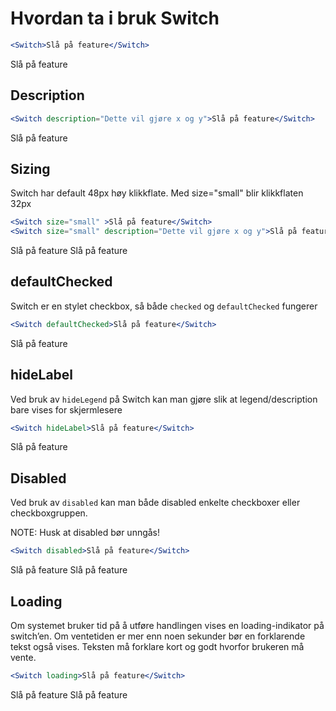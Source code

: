 
<Meta title="ds-react/form/switch/intro" />

# Hvordan ta i bruk Switch

```jsx
<Switch>Slå på feature</Switch>
```

<Canvas>
  <Switch>Slå på feature</Switch>
</Canvas>

## Description

```jsx
<Switch description="Dette vil gjøre x og y">Slå på feature</Switch>
```

<Canvas>
  <Switch description="Dette vil gjøre x og y">Slå på feature</Switch>
</Canvas>

## Sizing

Switch har default 48px høy klikkflate. Med size="small" blir klikkflaten 32px

```jsx
<Switch size="small" >Slå på feature</Switch>
<Switch size="small" description="Dette vil gjøre x og y">Slå på feature</Switch>
```

<Canvas>
  <div>
    <Switch size="small">Slå på feature</Switch>
    <Switch size="small" description="Dette vil gjøre x og y">
      Slå på feature
    </Switch>
  </div>
</Canvas>

## defaultChecked

Switch er en stylet checkbox, så både `checked` og `defaultChecked` fungerer

```jsx
<Switch defaultChecked>Slå på feature</Switch>
```

<Canvas>
  <Switch defaultChecked>Slå på feature</Switch>
</Canvas>

## hideLabel

Ved bruk av `hideLegend` på Switch kan man gjøre slik at legend/description bare vises for skjermlesere

```jsx
<Switch hideLabel>Slå på feature</Switch>
```

<Canvas>
  <Switch hideLabel>Slå på feature</Switch>
</Canvas>

## Disabled

Ved bruk av `disabled` kan man både disabled enkelte checkboxer eller checkboxgruppen.

NOTE: Husk at disabled bør unngås!

```jsx
<Switch disabled>Slå på feature</Switch>
```

<Canvas>
  <div>
    <Switch disabled>Slå på feature</Switch>
    <Switch disabled defaultChecked>
      Slå på feature
    </Switch>
  </div>
</Canvas>

## Loading

Om systemet bruker tid på å utføre handlingen vises en loading-indikator på switch’en.
Om ventetiden er mer enn noen sekunder bør en forklarende tekst også vises.
Teksten må forklare kort og godt hvorfor brukeren må vente.

```jsx
<Switch loading>Slå på feature</Switch>
```

<Canvas>
  <div>
    <Switch loading>Slå på feature</Switch>
    <Switch loading defaultChecked>
      Slå på feature
    </Switch>
  </div>
</Canvas>
